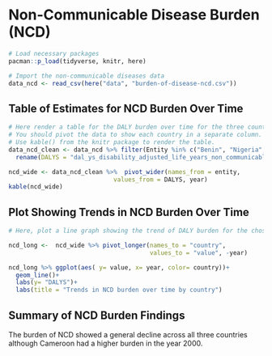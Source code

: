 # Non-Communicable Disease Burden (NCD)

```r
# Load necessary packages
pacman::p_load(tidyverse, knitr, here)

# Import the non-communicable diseases data
data_ncd <- read_csv(here("data", "burden-of-disease-ncd.csv"))
```

## Table of Estimates for NCD Burden Over Time

```r
# Here render a table for the DALY burden over time for the three countries 
# You should pivot the data to show each country in a separate column.
# Use kable() from the knitr package to render the table.
data_ncd_clean <- data_ncd %>% filter(Entity %in% c("Benin", "Nigeria", "Cameroon")) %>% clean_names() %>% 
  rename(DALYS = "dal_ys_disability_adjusted_life_years_non_communicable_diseases_sex_both_age_age_standardized_rate")

ncd_wide <- data_ncd_clean %>%  pivot_wider(names_from = entity, 
                             values_from = DALYS, year) 
kable(ncd_wide)


```

## Plot Showing Trends in NCD Burden Over Time 

```r
# Here, plot a line graph showing the trend of DALY burden for the chosen countries over time. You can use ggplot2 to create this plot. Each country's line should be a different color.

ncd_long <-  ncd_wide %>% pivot_longer(names_to = "country",
                                       values_to = "value", -year)

ncd_long %>% ggplot(aes( y= value, x= year, color= country))+
  geom_line()+
  labs(y= "DALYS")+
  labs(title = "Trends in NCD burden over time by country")
```

## Summary of NCD Burden Findings

The burden of NCD showed a general decline across all three countries although Cameroon had a higher burden in the year 2000.


